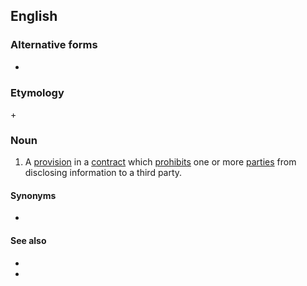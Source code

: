 {{also|non-disclosure agreement}}

==English==

===Alternative forms===
* {{l|en|non-disclosure agreement}}

===Etymology===
{{m|en|nondisclosure}} + {{m|en|agreement}}

===Noun===
{{en-noun}}

# {{lb|en|legal|business}} A [[provision]] in a [[contract]] which [[prohibits]] one or more [[party|parties]] from disclosing information to a third party.

====Synonyms====
* {{l|en|NDA}}

====See also====
* {{pedialite}}
* {{l|en|open the kimono}}